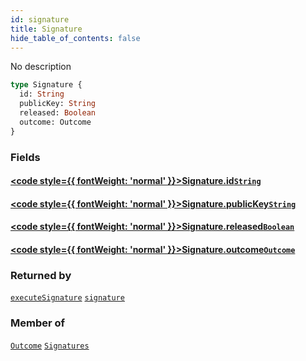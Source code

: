 ```yaml
---
id: signature
title: Signature
hide_table_of_contents: false
---
```








No description

```graphql
type Signature {
  id: String
  publicKey: String
  released: Boolean
  outcome: Outcome
}
```


### Fields

#### [<code style={{ fontWeight: 'normal' }}>Signature.<b>id</b></code>](#)<Bullet />[`String`](/docs/api/scalars/string) <Badge class="secondary" text="scalar"/>
> 
> 

#### [<code style={{ fontWeight: 'normal' }}>Signature.<b>publicKey</b></code>](#)<Bullet />[`String`](/docs/api/scalars/string) <Badge class="secondary" text="scalar"/>
> 
> 

#### [<code style={{ fontWeight: 'normal' }}>Signature.<b>released</b></code>](#)<Bullet />[`Boolean`](/docs/api/scalars/boolean) <Badge class="secondary" text="scalar"/>
> 
> 

#### [<code style={{ fontWeight: 'normal' }}>Signature.<b>outcome</b></code>](#)<Bullet />[`Outcome`](/docs/api/objects/outcome) <Badge class="secondary" text="object"/>
> 
> 



### Returned by

[`executeSignature`](/docs/api/mutations/execute-signature)  <Badge class="secondary" text="mutation"/><Bullet />[`signature`](/docs/api/queries/signature)  <Badge class="secondary" text="query"/>

### Member of

[`Outcome`](/docs/api/objects/outcome)  <Badge class="secondary" text="object"/><Bullet />[`Signatures`](/docs/api/objects/signatures)  <Badge class="secondary" text="object"/>



